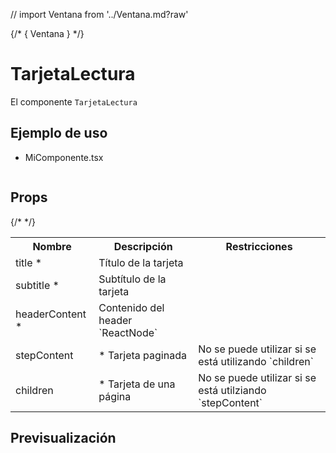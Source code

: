 // import Ventana from '../Ventana.md?raw'

<Meta of={TarjetaLecturaStories} />

{/* <Markdown>{ Ventana }</Markdown> */}

# TarjetaLectura
El componente `TarjetaLectura`

## Ejemplo de uso

- MiComponente.tsx
```tsx

```

## Props

{/* <ArgTypes /> */}
<table className='w-100'>
  <tr>
    <th>Nombre</th>
    <th>Descripción</th>
    <th>Restricciones</th>
  </tr>
  <tr>
    <td>title <span className='text-danger'>*</span></td>
    <td>Título de la tarjeta</td>
    <td></td>
  </tr>
  <tr>
    <td>subtitle <span className='text-danger'>*</span></td>
    <td>Subtítulo de la tarjeta</td>
    <td></td>
  </tr>
  <tr>
    <td>headerContent <span className='text-danger'>*</span></td>
    <td>Contenido del header `ReactNode`</td>
    <td></td>
  </tr>
  <tr>
    <td>stepContent</td>
    <td><span className='text-primary'>*</span> Tarjeta paginada</td>
    <td>No se puede utilizar si se está utilizando `children`</td>
  </tr>
  <tr>
    <td>children</td>
    <td><span className='text-primary'>*</span> Tarjeta de una página</td>
    <td>No se puede utilizar si se está utilziando `stepContent`</td>
  </tr>
</table>

## Previsualización

<Stories />

